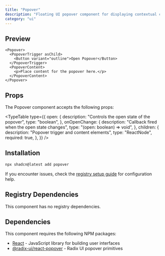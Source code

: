 ```yaml
---
title: "Popover"
description: "Floating UI popover component for displaying contextual content"
category: "ui"
---
```


## Preview

```tsx
<Popover>
  <PopoverTrigger asChild>
    <Button variant="outline">Open Popover</Button>
  </PopoverTrigger>
  <PopoverContent>
    <p>Place content for the popover here.</p>
  </PopoverContent>
</Popover>
```

## Props

The Popover component accepts the following props:

<TypeTable
  type={{
    open: {
      description: "Controls the open state of the popover",
      type: "boolean",
    },
    onOpenChange: {
      description: "Callback fired when the open state changes",
      type: "(open: boolean) => void",
    },
    children: {
      description: "Popover trigger and content elements",
      type: "ReactNode",
      required: true,
    },
  }}
/>

## Installation

```bash
npx shadcn@latest add popover
```

If you encounter issues, check the [registry setup guide](/docs/registry-setup) for configuration help.

## Registry Dependencies

This component has no registry dependencies.

## Dependencies

This component requires the following NPM packages:

- [React](https://github.com/facebook/react) - JavaScript library for building user interfaces
- [@radix-ui/react-popover](https://github.com/radix-ui/primitives) - Radix UI popover primitives
